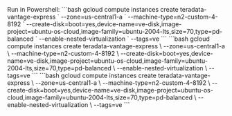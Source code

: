 
<Tabs> 
<TabItem value="Windows" label="Windows" default> 
Run in Powershell: 
```bash
gcloud compute instances create teradata-vantage-express ` --zone=us-central1-a ` --machine-type=n2-custom-4-8192 ` --create-disk=boot=yes,device-name=ve-disk,image-project=ubuntu-os-cloud,image-family=ubuntu-2004-lts,size=70,type=pd-balanced ` --enable-nested-virtualization ` --tags=ve 
```
</TabItem> 
<TabItem value="MacOS" label="MacOS"> 
```bash gcloud compute instances create teradata-vantage-express \
 --zone=us-central1-a \
 --machine-type=n2-custom-4-8192 \
 --create-disk=boot=yes,device-name=ve-disk,image-project=ubuntu-os-cloud,image-family=ubuntu-2004-lts,size=70,type=pd-balanced \
 --enable-nested-virtualization \
 --tags=ve 
``` 
</TabItem>

<TabItem value="Linux" label="Linux"> 
```bash gcloud compute instances create teradata-vantage-express \
 --zone=us-central1-a \
 --machine-type=n2-custom-4-8192 \
 --create-disk=boot=yes,device-name=ve-disk,image-project=ubuntu-os-cloud,image-family=ubuntu-2004-lts,size=70,type=pd-balanced \
 --enable-nested-virtualization \
 --tags=ve 
 ```
</TabItem> 
</Tabs>